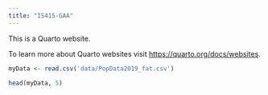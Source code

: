 ```yaml
---
title: "IS415-GAA"
---
```


This is a Quarto website.

To learn more about Quarto websites visit <https://quarto.org/docs/websites>.

```r
myData <- read.csv('data/PopData2019_fat.csv')
```

```r
head(myData, 5)
```
